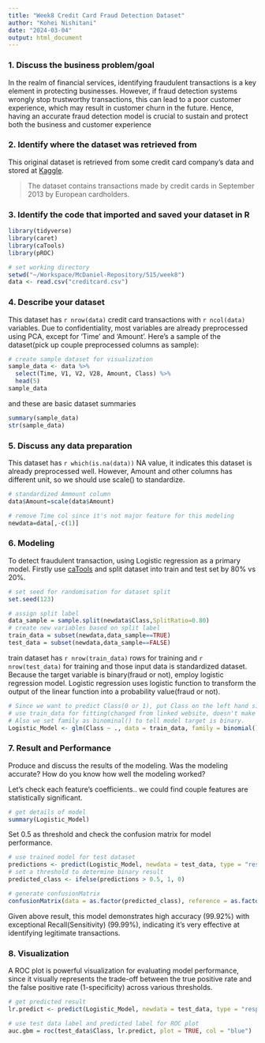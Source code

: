 ```yaml
---
title: "Week8 Credit Card Fraud Detection Dataset"
author: "Kohei Nishitani"
date: "2024-03-04"
output: html_document
---
```


### 1.	Discuss the business problem/goal

In the realm of financial services, identifying fraudulent transactions is a key element in protecting businesses. However, if fraud detection systems wrongly stop trustworthy transactions, this can lead to a poor customer experience, which may result in customer churn in the future. Hence, having an accurate fraud detection model is crucial to sustain and protect both the business and customer experience



### 2. Identify where the dataset was retrieved from

This original dataset is retrieved from some credit card company's data and stored at [Kaggle](https://www.kaggle.com/datasets/mlg-ulb/creditcardfraud).

> The dataset contains transactions made by credit cards in September 2013 by European cardholders.


### 3.	Identify the code that imported and saved your dataset in R
```r
library(tidyverse)
library(caret)
library(caTools)
library(pROC)
```

```r
# set working directory
setwd("~/Workspace/McDaniel-Repository/515/week8")
data <- read.csv("creditcard.csv")
```

### 4. Describe your dataset

This dataset has `r nrow(data)` credit card transactions with `r ncol(data)` variables. Due to confidentiality, most variables are already preprocessed using PCA, except for 'Time' and 'Amount'. Here's a sample of the dataset(pick up couple preprocessed columns as sample):

```r
# create sample dataset for visualization
sample_data <- data %>%
  select(Time, V1, V2, V28, Amount, Class) %>%
  head(5)
sample_data
```

and these are basic dataset summaries
```r
summary(sample_data)
str(sample_data)
```

### 5. Discuss any data preparation

This dataset has `r which(is.na(data))` NA value, it indicates this dataset is 
already preprocessed well. However, Amount and other columns has different unit,
so we should use scale() to standardize.

```r
# standardized Ammount column
data$Amount=scale(data$Amount)

# remove Time col since it's not major feature for this modeling
newdata=data[,-c(1)]
```

### 6. Modeling

To detect fraudulent transaction, using Logistic regression as a primary model. 
Firstly use [caTools](https://cran.r-project.org/web/packages/caTools/index.html) 
and split dataset into train and test set by 80% vs 20%. 

```r

# set seed for randomisation for dataset split
set.seed(123)

# assign split label
data_sample = sample.split(newdata$Class,SplitRatio=0.80)
# create new variables based on split label
train_data = subset(newdata,data_sample==TRUE)
test_data = subset(newdata,data_sample==FALSE)
```

train dataset has `r nrow(train_data)` rows for training and  `r nrow(test_data)` 
for training and those input data is standardized dataset.
Because the target variable is binary(fraud or not), employ logistic regression model.
Logistic regression uses logistic function to transform the output of the 
linear function into a probability value(fraud or not).


```r
# Since we want to predict Class(0 or 1), put Class on the left hand side, and 
# use train_data for fitting(changed from linked website, doesn't make sense using test set for training.) 
# Also we set family as binominal() to tell model target is binary.
Logistic_Model <- glm(Class ~ ., data = train_data, family = binomial())

```

### 7. Result and Performance
Produce and discuss the results of the modeling. Was the modeling accurate? How do you know how well the modeling worked?

Let's check each feature's coefficients.. we could find couple features are 
statistically significant.
```r
# get details of model
summary(Logistic_Model)
```


Set 0.5 as threshold and check the confusion matrix for model performance.
```r


# use trained model for test dataset
predictions <- predict(Logistic_Model, newdata = test_data, type = "response")
# set a threshold to determine binary result
predicted_class <- ifelse(predictions > 0.5, 1, 0) 

# generate confusionMatrix
confusionMatrix(data = as.factor(predicted_class), reference = as.factor(test_data$Class))
```

Given above result, this model demonstrates high accuracy (99.92%) with exceptional Recall(Sensitivity) (99.99%), indicating it's very effective at identifying legitimate transactions.




### 8. Visualization
A ROC plot is powerful visualization for evaluating model performance, since it visually represents the trade-off between the true positive rate and the false positive rate (1-specificity) across various thresholds.

```r
# get predicted result
lr.predict <- predict(Logistic_Model, newdata = test_data, type = "response")

# use test data label and predicted label for ROC plot
auc.gbm = roc(test_data$Class, lr.predict, plot = TRUE, col = "blue")
```

